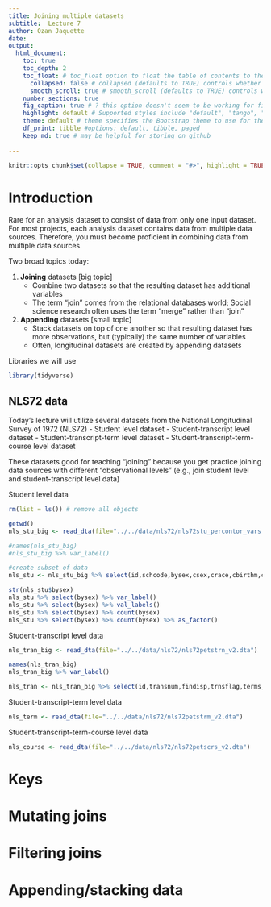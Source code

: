 ```yaml
---
title: Joining multiple datasets
subtitle:  Lecture 7
author: Ozan Jaquette
date: 
output: 
  html_document:
    toc: true
    toc_depth: 2
    toc_float: # toc_float option to float the table of contents to the left of the main document content. floating table of contents will always be visible even when the document is scrolled
      collapsed: false # collapsed (defaults to TRUE) controls whether the TOC appears with only the top-level (e.g., H2) headers. If collapsed initially, the TOC is automatically expanded inline when necessary
      smooth_scroll: true # smooth_scroll (defaults to TRUE) controls whether page scrolls are animated when TOC items are navigated to via mouse clicks
    number_sections: true
    fig_caption: true # ? this option doesn't seem to be working for figure inserted below outside of r code chunk    
    highlight: default # Supported styles include "default", "tango", "pygments", "kate", "monochrome", "espresso", "zenburn", and "haddock" (specify null to prevent syntax    
    theme: default # theme specifies the Bootstrap theme to use for the page. Valid themes include default, cerulean, journal, flatly, readable, spacelab, united, cosmo, lumen, paper, sandstone, simplex, and yeti.
    df_print: tibble #options: default, tibble, paged
    keep_md: true # may be helpful for storing on github
    
---
```


```r
knitr::opts_chunk$set(collapse = TRUE, comment = "#>", highlight = TRUE)
```

# Introduction

Rare for an analysis dataset to consist of data from only one input dataset. For most projects, each analysis dataset contains data from multiple data sources. Therefore, you must become proficient in combining data from multiple data sources.

Two broad topics today:

1. __Joining__ datasets [big topic]
    - Combine two datasets so that the resulting dataset has additional variables
    - The term "join" comes from the relational databases world; Social science research often uses the term "merge" rather than "join"
2. __Appending__ datasets  [small topic]
    - Stack datasets on top of one another so that resulting dataset has more observations, but (typically) the same number of variables
    - Often, longitudinal datasets are created by appending datasets


Libraries we will use
```r
library(tidyverse)
```

## NLS72 data

Today's lecture will utilize several datasets from the National Longitudinal Survey of 1972 (NLS72)
- Student level dataset
- Student-transcript level dataset
- Student-transcript-term level dataset
- Student-transcript-term-course level dataset

These datasets good for teaching "joining" because you get practice joining data sources with different "observational levels" (e.g., join student level and student-transcript level data)

Student level data
```r
rm(list = ls()) # remove all objects

getwd()
nls_stu_big <- read_dta(file="../../data/nls72/nls72stu_percontor_vars.dta")

#names(nls_stu_big)
#nls_stu_big %>% var_label()

#create subset of data
nls_stu <- nls_stu_big %>% select(id,schcode,bysex,csex,crace,cbirthm,cbirthd,cbirthyr)

str(nls_stu$bysex)
nls_stu %>% select(bysex) %>% var_label()
nls_stu %>% select(bysex) %>% val_labels()
nls_stu %>% select(bysex) %>% count(bysex)
nls_stu %>% select(bysex) %>% count(bysex) %>% as_factor()
```

Student-transcript level data
```r
nls_tran_big <- read_dta(file="../../data/nls72/nls72petstrn_v2.dta")

names(nls_tran_big)
nls_tran_big %>% var_label()

nls_tran <- nls_tran_big %>% select(id,transnum,findisp,trnsflag,terms,fice,state,cofcon,instype,itype)
```

Student-transcript-term level data
```r
nls_term <- read_dta(file="../../data/nls72/nls72petstrm_v2.dta")
```

Student-transcript-term-course level data
```r
nls_course <- read_dta(file="../../data/nls72/nls72petscrs_v2.dta")
```

# Keys

# Mutating joins

# Filtering joins

# Appending/stacking data